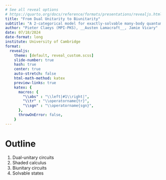```yaml
---
# See all reveal options
# https://quarto.org/docs/reference/formats/presentations/revealjs.html
title: "From Dual Unitarity to Biunitarity" 
subtitle: "A 2-categorical model for exactly-solvable many-body quantum dynamics\n [arXiv:2302.07280](https://arxiv.org/abs/2302.07280) (J Phys A, to appear)"
author: "Pieter Claeys (MPI-PKS), __Austen Lamacraft__, Jamie Vicary"
date: 07/18/2024
date-format: long
institute: University of Cambridge
format:
  revealjs:
    theme: [default, reveal_custom.scss]
    slide-number: true
    hash: true
    center: true
    auto-stretch: false
    html-math-method: katex
    preview-links: true
    katex: {
      macros: {
        "\\abs" : "\\left|#1\\right|",
        "\\tr" : "\\operatorname{tr}",
        "\\sgn" : "\\operatorname{sgn}",
      },
      throwOnError: false,
    }
---
```



# Outline

1. Dual-unitary circuits
2. Shaded calculus
3. Biunitary circuits
4. Solvable states